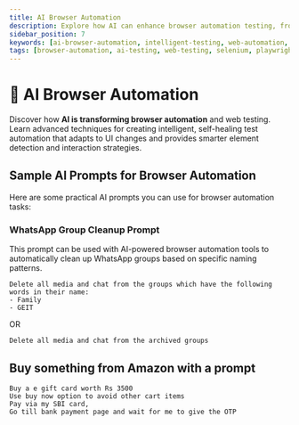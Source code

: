 ```yaml
---
title: AI Browser Automation
description: Explore how AI can enhance browser automation testing, from intelligent element detection to smart test generation. Learn techniques for building robust, AI-powered web automation frameworks.
sidebar_position: 7
keywords: [ai-browser-automation, intelligent-testing, web-automation, ai-selenium, smart-testing, ai-playwright, automated-testing, browser-ai]
tags: [browser-automation, ai-testing, web-testing, selenium, playwright, automation-frameworks, intelligent-automation]
---
```



# 🤖 AI Browser Automation

Discover how **AI is transforming browser automation** and web testing. Learn advanced techniques for creating intelligent, self-healing test automation that adapts to UI changes and provides smarter element detection and interaction strategies.

## Sample AI Prompts for Browser Automation

Here are some practical AI prompts you can use for browser automation tasks:

### WhatsApp Group Cleanup Prompt

This prompt can be used with AI-powered browser automation tools to automatically clean up WhatsApp groups based on specific naming patterns.

```
Delete all media and chat from the groups which have the following words in their name:
- Family 
- GEIT
```
OR 
```
Delete all media and chat from the archived groups
```

<YouTubeEmbed videoId="YAT3lx2JPQU" title="AI Browser Automation Demo" />


## Buy something from Amazon with a prompt 
```
Buy a e gift card worth Rs 3500 
Use buy now option to avoid other cart items
Pay via my SBI card, 
Go till bank payment page and wait for me to give the OTP
```


